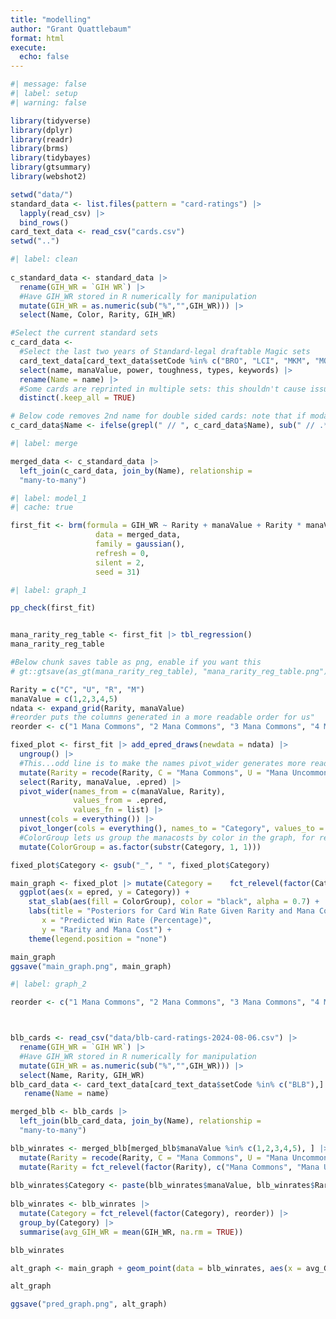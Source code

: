 ```yaml
---
title: "modelling"
author: "Grant Quattlebaum"
format: html
execute:
  echo: false
---
```


```r
#| message: false
#| label: setup
#| warning: false

library(tidyverse)
library(dplyr)
library(readr)
library(brms)
library(tidybayes)
library(gtsummary)
library(webshot2)

setwd("data/")
standard_data <- list.files(pattern = "card-ratings") |>
  lapply(read_csv) |>
  bind_rows()
card_text_data <- read_csv("cards.csv")
setwd("..")
```

```r
#| label: clean
  
c_standard_data <- standard_data |>
  rename(GIH_WR = `GIH WR`) |>
  #Have GIH_WR stored in R numerically for manipulation
  mutate(GIH_WR = as.numeric(sub("%","",GIH_WR))) |>
  select(Name, Color, Rarity, GIH_WR)

#Select the current standard sets
c_card_data <-
  #Select the last two years of Standard-legal draftable Magic sets
  card_text_data[card_text_data$setCode %in% c("BRO", "LCI", "MKM", "MOM", "ONE", "OTJ", "WOE", "BRR", "OTP", "BIG", "DMU"),] |>
  select(name, manaValue, power, toughness, types, keywords) |>
  rename(Name = name) |>
  #Some cards are reprinted in multiple sets: this shouldn't cause issues with our analysis (the variables we care about from this data should remain constant), but just to be safe we delete duplicates
  distinct(.keep_all = TRUE) 

# Below code removes 2nd name for double sided cards: note that if modal double sided cards are in the data, this would have to change to account for both sides of the card.
c_card_data$Name <- ifelse(grepl(" // ", c_card_data$Name), sub(" // .*", "", c_card_data$Name), c_card_data$Name)
```

```r
#| label: merge

merged_data <- c_standard_data |>
  left_join(c_card_data, join_by(Name), relationship =
  "many-to-many") 

```

```r
#| label: model_1
#| cache: true

first_fit <- brm(formula = GIH_WR ~ Rarity + manaValue + Rarity * manaValue,
                   data = merged_data,
                   family = gaussian(),
                   refresh = 0,
                   silent = 2,
                   seed = 31)

```

```r
#| label: graph_1

pp_check(first_fit)


mana_rarity_reg_table <- first_fit |> tbl_regression()
mana_rarity_reg_table

#Below chunk saves table as png, enable if you want this
# gt::gtsave(as_gt(mana_rarity_reg_table), "mana_rarity_reg_table.png")

Rarity = c("C", "U", "R", "M")
manaValue = c(1,2,3,4,5)
ndata <- expand_grid(Rarity, manaValue)
#reorder puts the columns generated in a more readable order for us"
reorder <- c("1 Mana Commons", "2 Mana Commons", "3 Mana Commons", "4 Mana Commons", "5 Mana Commons", "1 Mana Uncommons", "2 Mana Uncommons", "3 Mana Uncommons", "4 Mana Uncommons", "5 Mana Uncommons", "1 Mana Rares", "2 Mana Rares", "3 Mana Rares", "4 Mana Rares", "5 Mana Rares", "1 Mana Mythic Rares", "2 Mana Mythic Rares", "3 Mana Mythic Rares", "4 Mana Mythic Rares", "5 Mana Mythic Rares")

fixed_plot <- first_fit |> add_epred_draws(newdata = ndata) |>
  ungroup() |>
  #This...odd line is to make the names pivot_wider generates more readable, so we get 3_Mana Common, for example.
  mutate(Rarity = recode(Rarity, C = "Mana Commons", U = "Mana Uncommons", R = "Mana Rares", M = "Mana Mythic Rares")) |>
  select(Rarity, manaValue, .epred) |>
  pivot_wider(names_from = c(manaValue, Rarity),
              values_from = .epred,
              values_fn = list) |>
  unnest(cols = everything()) |>
  pivot_longer(cols = everything(), names_to = "Category", values_to = "epred") |> 
  #ColorGroup lets us group the manacosts by color in the graph, for readability
  mutate(ColorGroup = as.factor(substr(Category, 1, 1)))

fixed_plot$Category <- gsub("_", " ", fixed_plot$Category)

main_graph <- fixed_plot |> mutate(Category =    fct_relevel(factor(Category), reorder)) |> 
  ggplot(aes(x = epred, y = Category)) +
    stat_slab(aes(fill = ColorGroup), color = "black", alpha = 0.7) +
    labs(title = "Posteriors for Card Win Rate Given Rarity and Mana Cost", subtitle = "Higher mana costs imply better high rarity cards, but worse low rarity cards",
       x = "Predicted Win Rate (Percentage)",
       y = "Rarity and Mana Cost") +
    theme(legend.position = "none")

main_graph
ggsave("main_graph.png", main_graph)
```

```r
#| label: graph_2

reorder <- c("1 Mana Commons", "2 Mana Commons", "3 Mana Commons", "4 Mana Commons", "5 Mana Commons", "1 Mana Uncommons", "2 Mana Uncommons", "3 Mana Uncommons", "4 Mana Uncommons", "5 Mana Uncommons", "1 Mana Rares", "2 Mana Rares", "3 Mana Rares", "4 Mana Rares", "5 Mana Rares", "2 Mana Mythic Rares", "3 Mana Mythic Rares", "4 Mana Mythic Rares", "5 Mana Mythic Rares")



blb_cards <- read_csv("data/blb-card-ratings-2024-08-06.csv") |>
  rename(GIH_WR = `GIH WR`) |>
  #Have GIH_WR stored in R numerically for manipulation
  mutate(GIH_WR = as.numeric(sub("%","",GIH_WR))) |>
  select(Name, Rarity, GIH_WR)
blb_card_data <- card_text_data[card_text_data$setCode %in% c("BLB"),] |> select(name, manaValue) |>
   rename(Name = name)

merged_blb <- blb_cards |>
  left_join(blb_card_data, join_by(Name), relationship =
  "many-to-many")

blb_winrates <- merged_blb[merged_blb$manaValue %in% c(1,2,3,4,5), ] |>
  mutate(Rarity = recode(Rarity, C = "Mana Commons", U = "Mana Uncommons", R = "Mana Rares", M = "Mana Mythic Rares")) |>
  mutate(Rarity = fct_relevel(factor(Rarity), c("Mana Commons", "Mana Uncommons", "Mana Rares", "Mana Mythic Rares"))) 
  
blb_winrates$Category <- paste(blb_winrates$manaValue, blb_winrates$Rarity, sep = " ")
  
blb_winrates <- blb_winrates |>
  mutate(Category = fct_relevel(factor(Category), reorder)) |>
  group_by(Category) |>
  summarise(avg_GIH_WR = mean(GIH_WR, na.rm = TRUE))

blb_winrates 

alt_graph <- main_graph + geom_point(data = blb_winrates, aes(x = avg_GIH_WR, y = Category), color = "red", size = 3)

alt_graph

ggsave("pred_graph.png", alt_graph)

```

